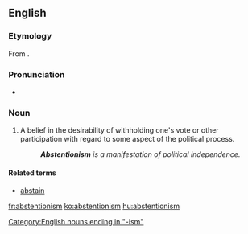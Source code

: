 ==English==

===Etymology===
From {{etyl|fr|en}} {{term|abstentionnisme|lang=fr}}.
{{suffix|abstention|ism}}

===Pronunciation===
* {{a|US}} {{IPA|/æb.ˈstɛn.ʃən.ɪz.əm/}}

===Noun===
{{en-noun}}

# A belief in the desirability of withholding one's vote or other participation with regard to some aspect of the political process.
#: '''''Abstentionism''' is a manifestation of political independence.''

====Related terms====
* [[abstain]]

[[Category:English nouns ending in "-ism"]]

[[fr:abstentionism]]
[[ko:abstentionism]]
[[hu:abstentionism]]